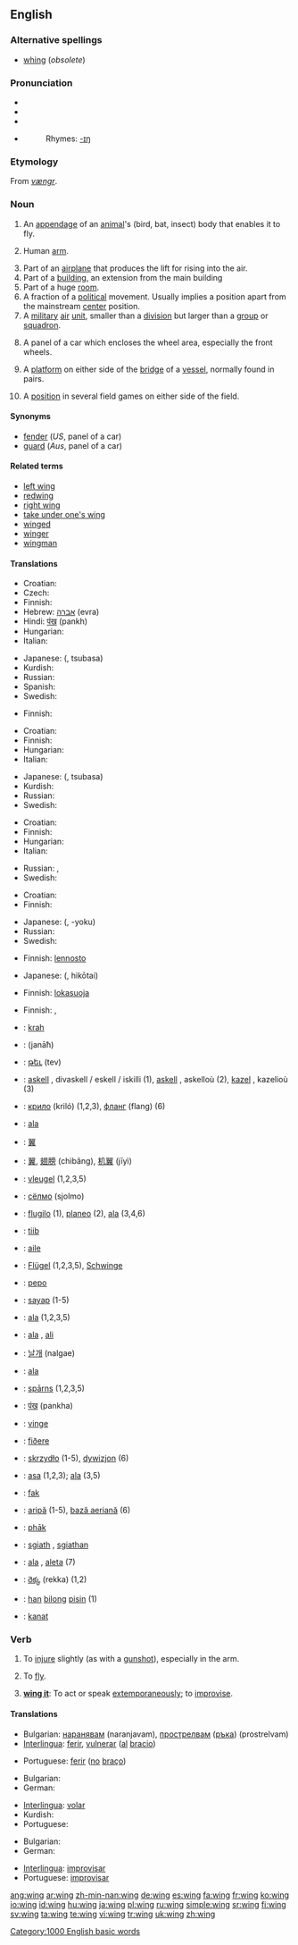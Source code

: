 {{wikipedia}}
==English==

===Alternative spellings===
* [[whing]] (''obsolete'')

===Pronunciation===
* {{enPR|wĭng}}
* {{IPA|/wɪŋ/}}
* {{SAMPA|/wIN/}}
* {{audio|en-us-wing.ogg|Audio (US)}}
*: Rhymes: [[Rhymes:English:-ɪŋ|-ɪŋ]]

===Etymology===
From {{ON.}} ''[[vængr]]''.

===Noun===
{{en-noun}}

# An [[appendage]] of an [[animal]]'s (bird, bat, insect) body that enables it to fly.
# {{context|slang}} Human [[arm]].
# Part of an [[airplane]] that produces the lift for rising into the air.
# Part of a [[building]], an extension from the main building
# Part of a huge [[room]]. {{rfv-sense| Is this right? Could not find any proof. Hekaheka Jul 4, 2007}}
# A fraction of a [[political]] movement. Usually implies a position apart from the mainstream [[center]] position.
# A [[military]] [[air]] [[unit]], smaller than a [[division]] but larger than a [[group]] or [[squadron]].
# {{UK}} A panel of a car which encloses the wheel area, especially the front wheels.
# {{context|nautical}} A [[platform]] on either side of the [[bridge]] of a [[vessel]], normally found in pairs.
# {{context|hockey|football|icehockey}} A [[position]] in several field games on either side of the field.

====Synonyms====
* [[fender]] (''US'', panel of a car)
* [[guard]] (''Aus'', panel of a car)

====Related terms====
* [[left wing]]
* [[redwing]]
* [[right wing]]
* [[take under one's wing]]
* [[winged]]
* [[winger]]
* [[wingman]]

====Translations====
{{trans-top|part of an animal}}
* Croatian: {{t-|hr|krilo|n}}
* Czech: {{t-|cs|křídlo|n}}
* Finnish: {{t+|fi|siipi}}
* Hebrew: [[אברה]] (evra) {{f}}
* Hindi: [[पंख]] (pankh) {{m}}
* Hungarian: {{t|hu|szárny}}
* Italian: {{t+|it|ala|f}}
{{trans-mid}}
* Japanese: {{JAchar|[[翼]]}} ({{JAchar|[[つばさ]]}}, tsubasa)
* Kurdish: {{t+|ku|باڵ|sc=KUchar}}
* Russian: {{t+|ru|крыло|n|tr=kryló|sc=Cyrl}}
* Spanish: {{t+|es|ala|f}}
* Swedish: {{t+|sv|vinge|c}}
{{trans-bottom}}

{{trans-top|human arm}}
<!-- Only slang expressions that have some connection with a wing -->
* Finnish: {{t+|fi|siipi}}
{{trans-mid}}
{{trans-bottom}}

{{trans-top|part of an airplane}}
* Croatian: {{t-|hr|krilo|n}}
* Finnish: {{t+|fi|siipi}}
* Hungarian: {{t|hu|szárny}}
* Italian: {{t+|it|ala|f}}
{{trans-mid}}
* Japanese: {{JAchar|[[翼]]}} ({{JAchar|[[つばさ]]}}, tsubasa)
* Kurdish: {{KUchar|[[باڵ]]}}
* Russian: {{t+|ru|крыло|n|tr=kryló|sc=Cyrl}}
* Swedish: {{t+|sv|vinge|c}}
{{trans-bottom}}

{{trans-top|extension of a building}}
* Croatian: {{t-|hr|krilo|n}}
* Finnish: {{t+|fi|siipi}}
* Hungarian: {{t|hu|szárny}}
* Italian: {{t+|it|ala|f}}
{{trans-mid}}
* Russian: {{t+|ru|крыло|n|tr=kryló|sc=Cyrl}}, {{t+|ru|флигель|m|tr=flíg'el'|sc=Cyrl}}
* Swedish: {{t|sv|flygel|c}}
{{trans-bottom}}

{{trans-top|part of room}}
{{trans-mid}}
{{trans-bottom}}

{{trans-top|fraction of a political movement}}
* Croatian: {{t-|hr|krilo|n}}
* Finnish: {{t+|fi|siipi}}
{{trans-mid}}
* Japanese: {{JAchar|-[[翼]]}} ({{JAchar|-[[よく]]}}, -yoku)
* Russian: {{t+|ru|крыло|n|tr=kryló|sc=Cyrl}}
* Swedish: {{t|sv|flygel|c}}
{{trans-bottom}}

{{trans-top|air force unit}}
* Finnish: [[lennosto]]
{{trans-mid}}
* Japanese: {{JAchar|[[飛行隊]]}} ({{JAchar|[[ひこうたい]]}}, hikōtai)
{{trans-bottom}}

{{trans-top|panel enclosing wheel area}}
* Finnish: [[lokasuoja]]
{{trans-mid}}
{{trans-bottom}}

{{trans-top|extension of a ship's bridge}}
{{trans-mid}}
{{trans-bottom}}

{{trans-top|position in hockey etc.}}
* Finnish: {{t-|fi|laitahyökkääjä}}, {{t+|fi|laituri}}
{{trans-mid}}
{{trans-bottom}}

{{checktrans-top}}
* {{ttbc|Albanian}}: [[krah]] {{m}}
* {{ttbc|Arabic}}: {{ARchar|[[جناح|جَنَاح]]}} (janāħ) {{m}}
* {{ttbc|Armenian}}: [[թեւ]] (tev)
* {{ttbc|Breton}}: [[askell]] {{f}}, divaskell / eskell / iskilli {{p}} (1), [[askell]] {{f}}, askelloù {{p}} (2), [[kazel]] {{f}}, kazelioù {{p}} (3)
* {{ttbc|Bulgarian}}: [[крило]] (kriló) {{n}} (1,2,3), [[фланг]] (flang) {{m}} (6)
* {{ttbc|Catalan}}: [[ala]] {{f}}
* {{ttbc|CJKV Characters}}: [[翼]]
* {{ttbc|Chinese}}: [[翼]], [[翅膀]] (chìbǎng), [[机翼]] (jīyì)
* {{ttbc|Dutch}}: [[vleugel]] {{m}} (1,2,3,5)
* {{ttbc|Erzya}}: [[сёлмо]] (sjolmo)
* {{ttbc|Esperanto}}: [[flugilo]] (1), [[planeo]] (2), [[ala]] (3,4,6)
* {{ttbc|Estonian}}: [[tiib]]
* {{ttbc|French}}: [[aile]] {{f}}
* {{ttbc|German}}: [[Flügel]] {{m}} (1,2,3,5), [[Schwinge]] {{f}}
* {{ttbc|Guaraní}}: [[pepo]]
* {{ttbc|Indonesian}}: [[sayap]] (1-5)
{{trans-mid}}
* {{ttbc|Interlingua}}: [[ala]] (1,2,3,5)
* {{ttbc|Italian}}: [[ala]] {{f}}, [[ali]] {{p}}
* {{ttbc|Korean}}: [[날개]] (nalgae)
* {{ttbc|Latin}}: [[ala]] {{f}}
* {{ttbc|Latvian}}: [[spārns]] {{m}} {{s}} (1,2,3,5)
* {{ttbc|Marathi}}: [[पंख]] (pankha)
* {{ttbc|Norwegian}}: [[vinge]] {{c}}
* {{ttbc|Old English}}: [[fiðere]] {{n}}
* {{ttbc|Polish}}: [[skrzydło]] {{n}} (1-5), [[dywizjon]] {{m}} (6)
* {{ttbc|Portuguese}}: [[asa]] {{f}} (1,2,3); [[ala]] {{f}} (3,5)
* {{ttbc|Rohingya}}: [[fak]]
* {{ttbc|Romanian}}: [[aripă]] {{f}} (1-5), [[bază aeriană]] (6)
* {{ttbc|Romany}}: [[phāk]]
* {{ttbc|Scottish Gaelic}}: [[sgiath]] {{f}}, [[sgiathan]] {{m}}
* {{ttbc|Spanish}}: [[ala]] {{f}}, [[aleta]] {{f}} (7)
* {{ttbc|Telugu}}: [[రెక్క]] (rekka) (1,2)
* {{ttbc|Tok Pisin}}: [[han]] [[bilong]] [[pisin]] (1)
* {{ttbc|Turkish}}: [[kanat]]
{{trans-bottom}}

===Verb===
{{en-verb}}

# {{transitive}} To [[injure]] slightly (as with a [[gunshot]]), especially in the arm.
# {{intransitive}} To [[fly]].
# {{intransitive}} '''[[wing it]]''': To act or speak [[extemporaneous]]ly; to [[improvise]].

====Translations====
{{trans-top|To injure slightly}}
* Bulgarian: [[наранявам]] (naranjavam), [[прострелвам]] ([[ръка]]) (prostrelvam)
* [[Interlingua]]: [[ferir]], [[vulnerar]] ([[al]] [[bracio]])
{{trans-mid}}
* Portuguese: [[ferir]] ([[no#Portuguese|no]] [[braço]])
{{trans-bottom}}

{{trans-top|To fly}}
* Bulgarian: {{t+|bg|летя|tr=letja|sc=Cyrl}}
* German: {{t+|de|fliegen}}
{{trans-mid}}
* [[Interlingua]]: [[volar]]
* Kurdish: {{KUchar|[[فڕین]]}}
* Portuguese: {{t+|pt|voar}}
{{trans-bottom}}

{{trans-top|To be extemporaneous}}
* Bulgarian: {{t+|bg|импровизирам|tr=improviziram|sc=Cyrl}}
* German: {{t+|de|improvisieren}}
{{trans-mid}}
* [[Interlingua]]: [[improvisar]]
* Portuguese: [[improvisar]]
{{trans-bottom}}

[[Category:1000 English basic words]]

[[ang:wing]]
[[ar:wing]]
[[zh-min-nan:wing]]
[[de:wing]]
[[es:wing]]
[[fa:wing]]
[[fr:wing]]
[[ko:wing]]
[[io:wing]]
[[id:wing]]
[[hu:wing]]
[[ja:wing]]
[[pl:wing]]
[[ru:wing]]
[[simple:wing]]
[[sr:wing]]
[[fi:wing]]
[[sv:wing]]
[[ta:wing]]
[[te:wing]]
[[vi:wing]]
[[tr:wing]]
[[uk:wing]]
[[zh:wing]]